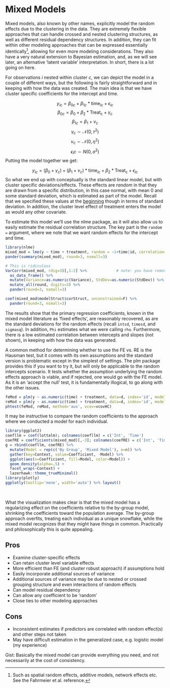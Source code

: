 # Mixed Models

<span class="emph">Mixed models</span>, also known by other names, explicitly model the random effects due to the clustering in the data.  They are extremely flexible approaches that can handle crossed and nested clustering structures, as well as different residual dependency structures.  In addition, they can fit within other modeling approaches that can be expressed essentially identically[^remods], allowing for even more modeling considerations.  They also have a very natural extension to Bayesian estimation, and, as we will see later, an alternative 'latent variable' interpretation. In short, there is a lot going on here.

For observations $i$ nested within cluster $c$, we can depict the model in a couple of different ways, but the following is fairly straightforward and in keeping with how the data was created. The main idea is that we have cluster specific coefficients for the intercept and time.

$$ y_{ic} = \beta_{0c} + \beta_{1c} * \mathrm{time}_{ic} + \epsilon_{ic} $$
$$\beta_{0c} = \beta_0 + \beta_2 * \mathrm{Treat_{c}} + \gamma_c$$
$$\beta_{1c} = \beta_1 + \nu_c$$
$$\gamma_c\sim \mathcal{N}(0, \tau^2)$$
$$\nu_c\sim \mathcal{N}(0, \eta^2)$$
$$\epsilon_ic \sim N(0, \sigma^2)$$
Putting the model together we get:

$$ y_{ic} = (\beta_0 + \gamma_c) + (\beta_1 + \nu_c) * \mathrm{time}_{ic} + \beta_2 * \mathrm{Treat_{c}} + \epsilon_{ic} $$
So what we end up with conceptually is the standard linear model, but with cluster specific deviations/effects.  These effects are *random* in that they are drawn from a specific distribution, in this case normal, with mean 0 and some standard deviation, which is estimated as part of the model.  Recall that we specified these values at the [beginning](#preliminaries) though in terms of standard deviation. In addition, the cluster level effect of treatment enters the model as would any other covariate.


To estimate this model we'll use the <span class="pack">nlme</span> package, as it will also allow us to easily estimate the residual correlation structure.  The key part is the `random =` argument, where we note that we want random effects for the intercept and time.

```r
library(nlme)
mixed_mod = lme(y ~ time + treatment, random = ~1+time|id, correlation=corAR1(form=~time|id))
pander(summary(mixed_mod), round=3, nsmall=3)

# This is ridiculous
VarCorr(mixed_mod, rdig=3)[,1:2] %>%             # note: you have removed the correlation from display
  as_data_frame() %>% 
  mutate(Variance=as.numeric(Variance), StdDev=as.numeric(StdDev)) %>% 
  mutate_all(round, digits=3) %>% 
  pander(round=3, nsmall=3)

coef(mixed_mod$modelStruct$corStruct, unconstrained=F) %>% 
  pander(round=3, nsmall=3)  
```

The results show that the primary regression coefficients, known in the mixed model literature as 'fixed effects', are reasonably recovered, as are the standard deviations for the random effects (recall `intsd`, `timesd`, and `sigmasq`). In addition, `Phi` estimates what we were calling `rho`.  Furthermore, there is a low estimated correlation between intercepts and slopes (not shown), in keeping with how the data was generated.

A common method for determining whether to use the FE vs. RE is the <span class="emph">Hausman test</span>, but it comes with its own assumptions and the standard version is problematic except in the simplest of settings. The plm package provides this if you want to try it, but will only be applicable to the random intercepts scenario. It tests whether the assumption underlying the random effects approach is viable, and if rejected, one would go with the FE model. As it is an 'accept the null' test, it is fundamentally illogical, to go along with the other issues.

```r
feMod = plm(y ~ as.numeric(time) + treatment, data=d, index='id', model='within')
reMod = plm(y ~ as.numeric(time) + treatment, data=d, index='id', model='random')
phtest(feMod, reMod, method='aux', vcov=vcovHC)
```


It may be instructive to compare the random coefficients to the approach where we conducted a model for each individual.

```r
library(ggplot2)
coefllm = coef(lottalm); colnames(coefllm) = c('Int', 'Time')
coefRE = coefficients(mixed_mod)[,-3]; colnames(coefRE) = c('Int', 'Time')  # no cluster covariate
g = rbind(coefllm, coefRE) %>% 
  mutate(Model = rep(c('By Group', 'Mixed Model'), e=n)) %>% 
  gather(key=Context, value=Coefficient, -Model) %>% 
  ggplot(aes(x=Coefficient, fill=Model, color=Model)) +
  geom_density(alpha=.5) +
  facet_wrap(~Context) +
  lazerhawk::theme_trueMinimal() 
library(plotly)
ggplotly(tooltip='none', width='auto') %>% layout()
```

<br>

What the visualization makes clear is that the mixed model has a regularizing effect on the coefficients relative to the by-group model, shrinking the coefficients toward the population average. The by-group approach overfits, treating each individual as a unique snowflake, while the mixed model recognizes that they might have things in common. Practically and philosophically this is quite appealing.

## Pros

- Examine cluster-specific effects
- Can retain cluster level variable effects
- More efficient than FE (and cluster robust approach) if assumptions hold
- Easily incorporate additional sources of variance
- Additional sources of variance may be due to nested or crossed grouping structure and even interactions of random effects
- Can model residual dependency
- Can allow any coefficient to be 'random'
- Close ties to other modeling approaches

## Cons

- Inconsistent estimates if predictors are correlated with random effect(s) and other steps not taken
- May have difficult estimation in the generalized case, e.g. logistic model (my experience)

Gist: Basically the mixed model can provide everything you need, and not necessarily at the cost of consistency.



[^remods]: Such as spatial random effects, additive models, network effects etc. See the Fahrmeier et al. reference.
